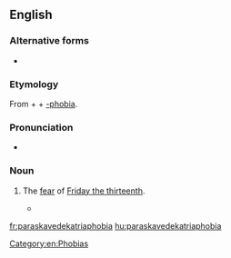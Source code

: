 ==English==
{{wikipedia|Friday the 13th}}

===Alternative forms===
* {{l|en|paraskevidekatriaphobia}}

===Etymology===
From {{etyl|grc|en}} {{m|grc|Παρασκευή||Friday}} + {{m|grc|δεκατρείς||thirteen}} + [[-phobia]].

===Pronunciation===
* {{rhymes|əʊbiə|lang=en}}

===Noun===
{{en-noun|~|paraskevodekatriaphobias}}

# {{lb|en|rare}} The [[fear]] of [[Friday the thirteenth]].
#* {{seeCites}}

[[Category:en:Phobias]]

[[fr:paraskavedekatriaphobia]]
[[hu:paraskavedekatriaphobia]]